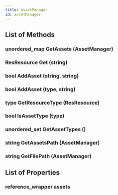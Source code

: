 ```yaml
---
title: AssetManager
id: assetManager
---
```


## List of Methods

### unordered_map GetAssets (AssetManager)

### ResResource Get (string)

### bool AddAsset (string, string)

### bool AddAsset (type, string)

### type GetResourceType (ResResource)

### bool IsAssetType (type)

### unordered_set GetAssetTypes ()

### string GetAssetsPath (AssetManager)

### string GetFilePath (AssetManager)

## List of Properties

### reference_wrapper assets

